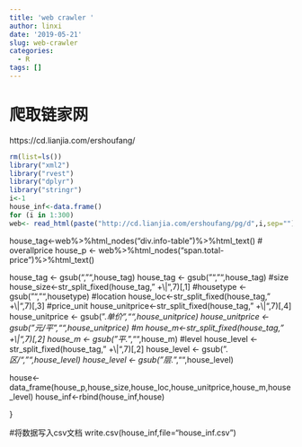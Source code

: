 ```yaml
---
title: 'web crawler '
author: linxi
date: '2019-05-21'
slug: web-crawler
categories:
  - R
tags: []
---
```

# 爬取链家网
https://cd.lianjia.com/ershoufang/

```r
rm(list=ls()) 
library("xml2") 
library("rvest") 
library("dplyr") 
library("stringr") 
i<-1 
house_inf<-data.frame() 
for (i in 1:300)
web<- read_html(paste("http://cd.lianjia.com/ershoufang/pg/d",i,sep=""),encoding="UTF-8")

```
house_tag<-web%>%html_nodes("div.info-table")%>%html_text()
# overallprice
house_p <- web%>%html_nodes("span.total-price")%>%html_text()

house_tag <- gsub("\t","",house_tag)
house_tag <- gsub("\n","",house_tag)
#size
house_size<-str_split_fixed(house_tag," +\\|",7)[,1]
#housetype <- gsub("\n","",housetype)
#location
house_loc<-str_split_fixed(house_tag," +\\|",7)[,3]
#price_unit
house_unitprice<-str_split_fixed(house_tag," +\\|",7)[,4]
house_unitprice <- gsub(".*单价","",house_unitprice)
house_unitprice <- gsub("元/平","",house_unitprice)
#m
house_m<-str_split_fixed(house_tag," +\\|",7)[,2]
house_m <- gsub("平.*","",house_m)
#level
house_level <- str_split_fixed(house_tag," +\\|",7)[,2]
house_level <- gsub(".*区/","",house_level)
house_level <- gsub("层.*","",house_level)

house<-data_frame(house_p,house_size,house_loc,house_unitprice,house_m,house_level)
house_inf<-rbind(house_inf,house)

}

#将数据写入csv文档
write.csv(house_inf,file="house_inf.csv")





